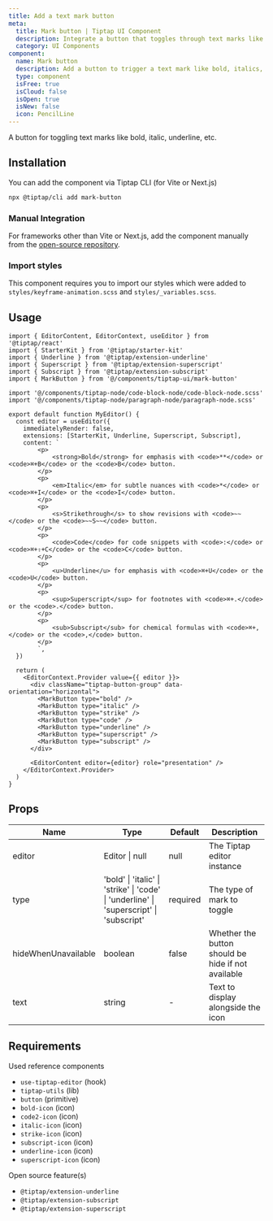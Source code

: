 ```yaml
---
title: Add a text mark button
meta:
  title: Mark button | Tiptap UI Component
  description: Integrate a button that toggles through text marks like bold, italics and underline. More in the docs!
  category: UI Components
component:
  name: Mark button
  description: Add a button to trigger a text mark like bold, italics, etc.
  type: component
  isFree: true
  isCloud: false
  isOpen: true
  isNew: false
  icon: PencilLine
---
```



A button for toggling text marks like bold, italic, underline, etc.

<CodeDemo isScrollable src="https://template.tiptap.dev/preview/tiptap-ui/mark-button" />

## Installation
You can add the component via Tiptap CLI (for Vite or Next.js)

```bash
npx @tiptap/cli add mark-button
```

### Manual Integration
For frameworks other than Vite or Next.js, add the component manually from the [open-source repository](https://github.com/ueberdosis/tiptap-ui-components/tree/main/apps/web/src/components/tiptap-ui/mark-button).

### Import styles

This component requires you to import our styles which were added to `styles/keyframe-animation.scss` and `styles/_variables.scss`.

## Usage

```tsx
import { EditorContent, EditorContext, useEditor } from '@tiptap/react'
import { StarterKit } from '@tiptap/starter-kit'
import { Underline } from '@tiptap/extension-underline'
import { Superscript } from '@tiptap/extension-superscript'
import { Subscript } from '@tiptap/extension-subscript'
import { MarkButton } from '@/components/tiptap-ui/mark-button'

import '@/components/tiptap-node/code-block-node/code-block-node.scss'
import '@/components/tiptap-node/paragraph-node/paragraph-node.scss'

export default function MyEditor() {
  const editor = useEditor({
    immediatelyRender: false,
    extensions: [StarterKit, Underline, Superscript, Subscript],
    content: `
        <p>
            <strong>Bold</strong> for emphasis with <code>**</code> or <code>⌘+B</code> or the <code>B</code> button.
        </p>
        <p>
            <em>Italic</em> for subtle nuances with <code>*</code> or <code>⌘+I</code> or the <code>I</code> button.
        </p>
        <p>
            <s>Strikethrough</s> to show revisions with <code>~~</code> or the <code>~~S~~</code> button.
        </p>
        <p>
            <code>Code</code> for code snippets with <code>:</code> or <code>⌘+⇧+C</code> or the <code>C</code> button.
        </p>
        <p>
            <u>Underline</u> for emphasis with <code>⌘+U</code> or the <code>U</code> button.
        </p>
        <p>
            <sup>Superscript</sup> for footnotes with <code>⌘+.</code> or the <code>.</code> button.
        </p>
        <p>
            <sub>Subscript</sub> for chemical formulas with <code>⌘+,</code> or the <code>,</code> button.
        </p>
        `,
  })

  return (
    <EditorContext.Provider value={{ editor }}>
      <div className="tiptap-button-group" data-orientation="horizontal">
        <MarkButton type="bold" />
        <MarkButton type="italic" />
        <MarkButton type="strike" />
        <MarkButton type="code" />
        <MarkButton type="underline" />
        <MarkButton type="superscript" />
        <MarkButton type="subscript" />
      </div>

      <EditorContent editor={editor} role="presentation" />
    </EditorContext.Provider>
  )
}
```

## Props

| Name                | Type                                                                                    | Default  | Description                                        |
| ------------------- | --------------------------------------------------------------------------------------- | -------- | -------------------------------------------------- |
| editor              | Editor \| null                                                                          | null     | The Tiptap editor instance                         |
| type                | 'bold' \| 'italic' \| 'strike' \| 'code' \| 'underline' \| 'superscript' \| 'subscript' | required | The type of mark to toggle                         |
| hideWhenUnavailable | boolean                                                                                 | false    | Whether the button should be hide if not available |
| text                | string                                                                                  | -        | Text to display alongside the icon                 |

## Requirements

Used reference components

- `use-tiptap-editor` (hook)
- `tiptap-utils` (lib)
- `button` (primitive)
- `bold-icon` (icon)
- `code2-icon` (icon)
- `italic-icon` (icon)
- `strike-icon` (icon)
- `subscript-icon` (icon)
- `underline-icon` (icon)
- `superscript-icon` (icon)

Open source feature(s)

- `@tiptap/extension-underline`
- `@tiptap/extension-subscript`
- `@tiptap/extension-superscript`
